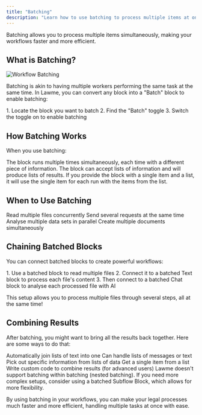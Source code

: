 ```yaml
---
title: "Batching"
description: "Learn how to use batching to process multiple items at once in Lawme workflows"
---
```


<Callout type="info">
  Batching allows you to process multiple items simultaneously, making your workflows faster and more efficient.
</Callout>

## What is Batching?

<Frame>
  <img src="../assets/workflows_batch.gif" alt="Workflow Batching" />
</Frame>

Batching is akin to having multiple workers performing the same task at the same time. In Lawme, you can convert any block into a "Batch" block to enable batching:

<Steps>
  1. Locate the block you want to batch
  2. Find the "Batch" toggle
  3. Switch the toggle on to enable batching
</Steps>

## How Batching Works

When you use batching:

<Card title="Multiple Executions" icon="clone">
  The block runs multiple times simultaneously, each time with a different piece of information.
</Card>

<Card title="Input and Output" icon="arrows-left-right">
  The block can accept lists of information and will produce lists of results.
</Card>

<Card title="Flexible Input" icon="puzzle-piece">
  If you provide the block with a single item and a list, it will use the single item for each run with the items from the list.
</Card>

## When to Use Batching

<CardGroup cols={2}>
  <Card title="Processing Files" icon="file">
    Read multiple files concurrently
  </Card>
  <Card title="API Requests" icon="cloud">
    Send several requests at the same time
  </Card>
  <Card title="Data Analysis" icon="chart-bar">
    Analyse multiple data sets in parallel
  </Card>
  <Card title="Document Generation" icon="file-word">
    Create multiple documents simultaneously
  </Card>
</CardGroup>

## Chaining Batched Blocks

You can connect batched blocks to create powerful workflows:

<Steps>
  1. Use a batched block to read multiple files
  2. Connect it to a batched Text block to process each file's content
  3. Then connect to a batched Chat block to analyse each processed file with AI
</Steps>

This setup allows you to process multiple files through several steps, all at the same time!

## Combining Results

After batching, you might want to bring all the results back together. Here are some ways to do that:

<CardGroup cols={2}>
  <Card title="Text and Prompt Blocks" icon="paragraph">
    Automatically join lists of text into one
  </Card>
  <Card title="Chat Block" icon="comments">
    Can handle lists of messages or text
  </Card>
  <Card title="Extract Object Path" icon="sitemap">
    Pick out specific information from lists of data
  </Card>
  <Card title="Pop Block" icon="hand-point-up">
    Get a single item from a list
  </Card>
  <Card title="Code Block" icon="code">
    Write custom code to combine results (for advanced users)
  </Card>
</CardGroup>

<Warning>
  Lawme doesn't support batching within batching (nested batching). If you need more complex setups, consider using a batched Subflow Block, which allows for more flexibility.
</Warning>

By using batching in your workflows, you can make your legal processes much faster and more efficient, handling multiple tasks at once with ease.
